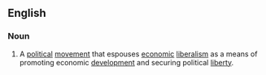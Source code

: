 ==English==
===Noun===
{{wikipedia}}
{{en-noun|-}}
# A [[political]] [[movement]] that espouses [[economic]] [[liberalism]] as a means of promoting economic [[development]] and securing political [[liberty]].